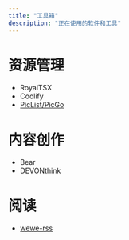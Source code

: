 ```yaml
---
title: "工具箱"
description: "正在使用的软件和工具"
---
```


# 资源管理

- RoyalTSX
- Coolify
- [PicList/PicGo](../posts/blog-image-hosting-with-cf-r2.qmd)

# 内容创作

- Bear
- DEVONthink

# 阅读

- [wewe-rss](../posts/wewerss.qmd)

